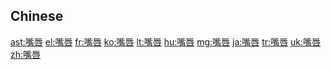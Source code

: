 {{also|嘴脣}}
==Chinese==
{{zh-see|嘴脣}}
{{zh-cat|Intermediate}}

[[ast:嘴唇]]
[[el:嘴唇]]
[[fr:嘴唇]]
[[ko:嘴唇]]
[[lt:嘴唇]]
[[hu:嘴唇]]
[[mg:嘴唇]]
[[ja:嘴唇]]
[[tr:嘴唇]]
[[uk:嘴唇]]
[[zh:嘴唇]]